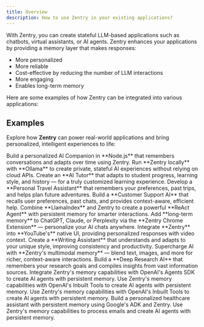 ```yaml
---
title: Overview
description: How to use Zentry in your existing applications?
---
```


<Snippet file="paper-release.mdx" />


With Zentry, you can create stateful LLM-based applications such as chatbots, virtual assistants, or AI agents. Zentry enhances your applications by providing a memory layer that makes responses:

- More personalized
- More reliable
- Cost-effective by reducing the number of LLM interactions
- More engaging
- Enables long-term memory

Here are some examples of how Zentry can be integrated into various applications:

## Examples

Explore how **Zentry** can power real-world applications and bring personalized, intelligent experiences to life:

<CardGroup cols={2}>  
  <Card title="AI Companion in Node.js" icon="node" href="/examples/ai_companion_js">  
    Build a personalized AI Companion in **Node.js** that remembers conversations and adapts over time using Zentry.  
  </Card>  

  <Card title="Zentry with Ollama" icon="server" href="/examples/Zentry-with-ollama">  
    Run **Zentry locally** with **Ollama** to create private, stateful AI experiences without relying on cloud APIs.  
  </Card>  

  <Card title="Personal AI Tutor" icon="graduation-cap" href="/examples/personal-ai-tutor">  
    Create an **AI Tutor** that adapts to student progress, learning style, and history — for a truly customized learning experience.  
  </Card>  

  <Card title="Personal Travel Assistant" icon="plane" href="/examples/personal-travel-assistant">  
    Develop a **Personal Travel Assistant** that remembers your preferences, past trips, and helps plan future adventures.  
  </Card>  

  <Card title="Customer Support Agent" icon="headset" href="/examples/customer-support-agent">  
    Build a **Customer Support AI** that recalls user preferences, past chats, and provides context-aware, efficient help.  
  </Card>  

  <Card title="LlamaIndex + Zentry" icon="book-open" href="/examples/llama-index-Zentry">  
    Combine **LlamaIndex** and Zentry to create a powerful **ReAct Agent** with persistent memory for smarter interactions.  
  </Card>  

  <Card title="Chrome Extension" icon="puzzle-piece" href="/examples/chrome-extension">  
    Add **long-term memory** to ChatGPT, Claude, or Perplexity via the **Zentry Chrome Extension** — personalize your AI chats anywhere.  
  </Card>  

  <Card title="YouTube Assistant" icon="puzzle-piece" href="/examples/youtube-assistant">  
    Integrate **Zentry** into **YouTube's** native UI, providing personalized responses with video context. 
  </Card> 

  <Card title="Document Writing Assistant" icon="pen" href="/examples/document-writing">  
    Create a **Writing Assistant** that understands and adapts to your unique style, improving consistency and productivity.  
  </Card>  

  <Card title="Multimodal AI Demo" icon="image" href="/examples/multimodal-demo">  
    Supercharge AI with **Zentry's multimodal memory** — blend text, images, and more for richer, context-aware interactions.  
  </Card>  

  <Card title="Personalized Research Agent" icon="magnifying-glass" href="/examples/personalized-deep-research">  
    Build a **Deep Research AI** that remembers your research goals and compiles insights from vast information sources.  
  </Card>  

  <Card title="Zentry as an Agentic Tool" icon="robot" href="/examples/Zentry-agentic-tool">  
    Integrate Zentry's memory capabilities with OpenAI's Agents SDK to create AI agents with persistent memory.  
  </Card>  

  <Card title="OpenAI Inbuilt Tools" icon="robot" href="/examples/openai-inbuilt-tools">  
    Use Zentry's memory capabilities with OpenAI's Inbuilt Tools to create AI agents with persistent memory.  
  </Card>  

  <Card title="Zentry OpenAI Voice Demo" icon="microphone" href="/examples/Zentry-openai-voice-demo">  
    Use Zentry's memory capabilities with OpenAI's Inbuilt Tools to create AI agents with persistent memory.  
  </Card>

  <Card title="Healthcare Assistant Google ADK" icon="microphone" href="/examples/Zentry-google-adk-healthcare-assistant">
    Build a personalized healthcare assistant with persistent memory using Google's ADK and Zentry.
  </Card>

  <Card title="Email Processing" icon="envelope" href="/examples/email_processing">  
    Use Zentry's memory capabilities to process emails and create AI agents with persistent memory.  
  </Card> 
</CardGroup>
